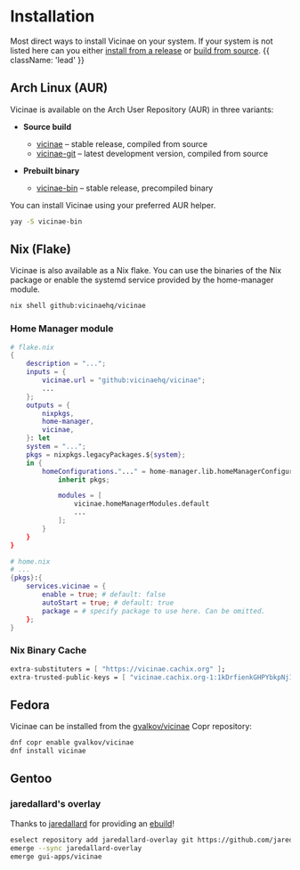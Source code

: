 # Installation

Most direct ways to install Vicinae on your system. If your system is not listed here can you either [install from a release](/release-install) or [build from source](/build). {{ className: 'lead' }}

## Arch Linux (AUR)

Vicinae is available on the Arch User Repository (AUR) in three variants:

- **Source build**  
  - [vicinae](https://aur.archlinux.org/packages/vicinae) – stable release, compiled from source  
  - [vicinae-git](https://aur.archlinux.org/packages/vicinae-git) – latest development version, compiled from source  

- **Prebuilt binary**  
  - [vicinae-bin](https://aur.archlinux.org/packages/vicinae-bin) – stable release, precompiled binary  

You can install Vicinae using your preferred AUR helper.

```bash
yay -S vicinae-bin
```

## Nix (Flake)
Vicinae is also available as a Nix flake. You can use the binaries of the Nix package or enable the systemd service provided by the home-manager module.
```bash
nix shell github:vicinaehq/vicinae
```

### Home Manager module
```nix
# flake.nix
{
    description = "...";
    inputs = {
        vicinae.url = "github:vicinaehq/vicinae";
        ...
    };
    outputs = {
        nixpkgs,
        home-manager,
        vicinae,
    }: let
    system = "...";
    pkgs = nixpkgs.legacyPackages.${system};
    in {
        homeConfigurations."..." = home-manager.lib.homeManagerConfiguration {
            inherit pkgs;

            modules = [
                vicinae.homeManagerModules.default
                ...
            ];
        }
    }
}
```

```nix
# home.nix
# ...
{pkgs}:{
    services.vicinae = {
        enable = true; # default: false
        autoStart = true; # default: true
        package = # specify package to use here. Can be omitted.
    };
}
```

### Nix Binary Cache

```nix
extra-substituters = [ "https://vicinae.cachix.org" ];
extra-trusted-public-keys = [ "vicinae.cachix.org-1:1kDrfienkGHPYbkpNj1mWTr7Fm1+zcenzgTizIcI3oc=" ];
```

## Fedora

Vicinae can be installed from the [gvalkov/vicinae](https://copr.fedorainfracloud.org/coprs/gvalkov/vicinae/) Copr repository:

```bash
dnf copr enable gvalkov/vicinae
dnf install vicinae
```

## Gentoo 

### jaredallard's overlay

Thanks to [jaredallard](https://github.com/jaredallard) for providing an [ebuild](https://github.com/jaredallard/overlay/tree/main/gui-apps/vicinae)!

```bash
eselect repository add jaredallard-overlay git https://github.com/jaredallard/overlay.git
emerge --sync jaredallard-overlay
emerge gui-apps/vicinae
```
